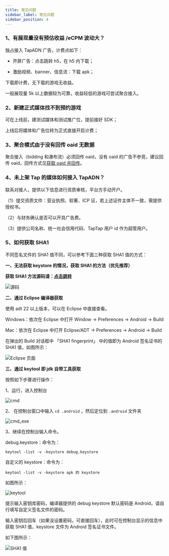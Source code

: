 ```yaml
---
title: 常见问题
sidebar_label: 常见问题
sidebar_position: 4
---
```



### 1、有展现量没有预估收益 /eCPM 波动大？

独占接入 TapADN 广告，计费点如下：

* 开屏广告：点击跳转 h5，在 h5 内下载；

* 激励视频、banner、信息流：下载 apk；

下载即计费，无下载的游戏无收益。

一般展现量 5k 以上数据较为可靠，收益较低的游戏可尝试聚合接入。

### 2、新建正式媒体找不到预约游戏

可在上线前，建测试媒体和测试推广位，提前接好 SDK；

上线后将媒体和广告位转为正式直接开启计费；

### 3、聚合模式由于没有回传 oaid 无数据

聚合接入（bidding 和瀑布流）必须回传 oaid，没有 oaid 的广告不参竞，建议回传 oaid，回传方式见[获取 oaid 并回传](/sdk/tap-adn/scheme/#3获取-oaid-并回传强烈建议)。

### 4、未上架 Tap 的媒体如何接入 TapADN？

联系对接人，提供以下信息进行资质审核，平台方手动开户。

（1）提交资质文件：营业执照、软著、ICP 证，若上述证件主体不一致，需提供授权书。

（2）与财务确认是否可以开具广告费。

（3）提供公司名称、统一社会信用代码、TapTap 用户 id 作为超管用户。

### 5、如何获取 SHA1

不同签名文件的 SHA1 值不同，可以参考下面三种获取 SHA1 值的方式：

**一、无法获取 keystore 的情况，获取 SHA1 的方法（优先推荐）**

**获取 SHA1 方法源码请：[点击跳转](https://lf6-ttcdn-tos.pstatp.com/obj/ad-tetris-site/AppSigning.java)**

![源码](https://capacity-files.lcfile.com/bEe1uaMYUu54KM15Nx3GGbKnKKPFiNNG/157634260ac5d68ba1cd6a705bef285d.png)

**二、通过 Eclipse 编译器获取**

使用 adt 22 以上版本，可以在 Eclipse 中直接查看。

Windows：依次在 Eclipse 中打开 Window -> Preferences -> Android -> Build

Mac：依次在 Eclipse 中打开 Eclipse/ADT -> Preferences -> Android -> Build

在弹出的 Build 对话框中 「SHA1 fingerprint」 中的值即为 Android 签名证书的 SHA1 值，如图所示：

![Eclipse 页面](https://capacity-files.lcfile.com/KhIkBPGze6Y8yjnfAlcEdEBaUlckuUjB/22.png)

**三、通过 keytool 即 jdk 自带工具获取**

按照如下步骤进行操作：

1、运行，进入控制台

![cmd](https://capacity-files.lcfile.com/WwtnCLs9omH3Rhv9kV1wPIcc3YECO1FE/cmd.png)

2、 在控制台窗口中输入 `cd .android` ，然后定位到 `.android` 文件夹

![cmd_exe](https://capacity-files.lcfile.com/jXjKy7NlKGKwA5uEklQzjjf74urX6Oz6/cmd_exe.png)

3、继续在控制台输入命令。

debug.keystore：命令为：
```
keytool -list -v -keystore debug.keystore
```
自定义的 keystore：命令为：
```
keytool -list -v -keystore apk 的 keystore
```
如图所示：

![keytool](https://capacity-files.lcfile.com/XzDOuLRMMBB84XBI5uAfwvccpwO39oAg/keytool.png)

提示输入密钥库密码，编译器提供的 debug keystore 默认密码是 Android，请自行填写自定义签名文件的密码。

输入密钥后回车（如果没设置密码，可直接回车），此时可在控制台显示的信息中获取 SHA1 值，keystore 文件为 Android 签名证书文件。

如下图所示：

![SHA1 值](https://capacity-files.lcfile.com/YwQKTQjoj7ooJ2eADXfmfWRJyH6J43XV/333.png)

